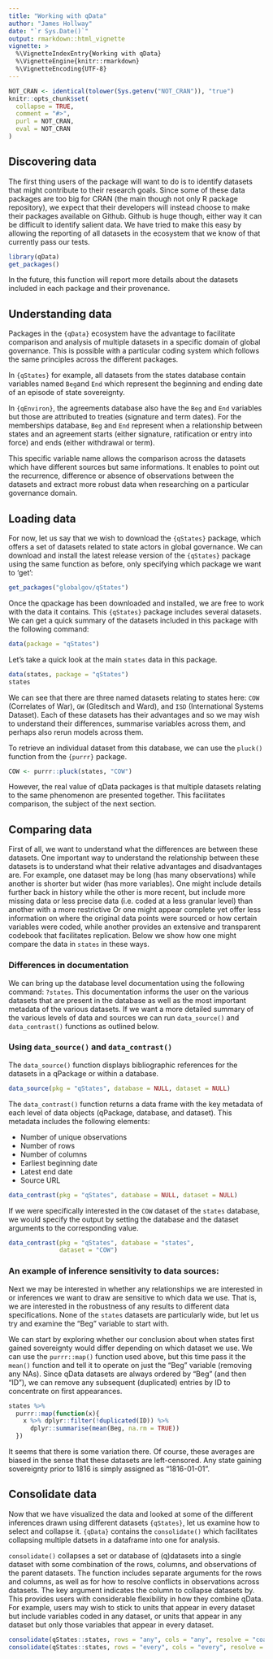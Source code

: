 ```yaml
---
title: "Working with qData"
author: "James Hollway"
date: "`r Sys.Date()`"
output: rmarkdown::html_vignette
vignette: >
  %\VignetteIndexEntry{Working with qData}
  %\VignetteEngine{knitr::rmarkdown}
  %\VignetteEncoding{UTF-8}
---
```


```r
NOT_CRAN <- identical(tolower(Sys.getenv("NOT_CRAN")), "true")
knitr::opts_chunk$set(
  collapse = TRUE,
  comment = "#>",
  purl = NOT_CRAN,
  eval = NOT_CRAN
)
```

## Discovering data

The first thing users of the package will want to do is to identify
datasets that might contribute to their research goals. 
Since some of these data packages are too big for CRAN 
(the main though not only R package repository), 
we expect that their developers will instead choose
to make their packages available on Github. 
Github is huge though, either way it can be difficult to identify salient data. 
We have tried to make this easy by allowing the reporting of all datasets 
in the ecosystem that we know of that currently pass our tests.

```r
library(qData)
get_packages()
```

In the future, this function will report more details about the datasets
included in each package and their provenance.

## Understanding data

Packages in the `{qData}` ecosystem have the advantage to facilitate comparison 
and analysis of multiple datasets in a specific domain of global governance. 
This is possible with a particular coding system which follows the same 
principles across the different packages. 

In `{qStates}` for example, all datasets from the states database contain 
variables named `Beg`and `End` which represent the beginning and ending date 
of an episode of state sovereignty.

In `{qEnviron}`, the agreements database also have the `Beg` and `End` variables 
but those are attributed to treaties (signature and term dates). 
For the memberships database, `Beg` and `End` represent when a relationship 
between states and an agreement starts (either signature, ratification or entry into force) 
and ends (either withdrawal or term).

This specific variable name allows the comparison across the datasets which 
have different sources but same informations. 
It enables to point out the recurrence, 
difference or absence of observations between the datasets and extract
more robust data when researching on a particular governance domain. 

## Loading data

For now, let us say that we wish to download the `{qStates}` package,
which offers a set of datasets related to state actors in global governance. 
We can download and install the latest release version of
the `{qStates}` package using the same function as before, only
specifying which package we want to 'get':

```r
get_packages("globalgov/qStates")
```

Once the qpackage has been downloaded and installed, we are free to work
with the data it contains. 
This `{qStates}` package includes several datasets.
We can get a quick summary of the datasets included in this
package with the following command:

```r
data(package = "qStates")
```

Let's take a quick look at the main `states` data in this package.

```r
data(states, package = "qStates")
states
```

We can see that there are three named datasets relating to states here:
`COW` (Correlates of War), `GW` (Gleditsch and Ward), and `ISD`
(International Systems Dataset). Each of these datasets has their
advantages and so we may wish to understand their differences, summarise
variables across them, and perhaps also rerun models across them.

To retrieve an individual dataset from this database,
we can use the `pluck()` function from the `{purrr}` package.

```r
COW <- purrr::pluck(states, "COW")
```

However, the real value of qData packages is that multiple datasets
relating to the same phenomenon are presented together.
This facilitates comparison, the subject of the next section.

## Comparing data

First of all, we want to understand what the differences are between these datasets.
One important way to understand the relationship between these datasets is 
to understand what their relative advantages and disadvantages are.
For example, one dataset may be long (has many observations) 
while another is shorter but wider (has more variables).
One might include details further back in history while the other is more recent,
but include more missing data or less precise data (i.e. coded at a less granular level)
than another with a more restrictive 
Or one might appear complete yet offer less information on where the original data points
were sourced or how certain variables were coded,
while another provides an extensive and transparent codebook that facilitates replication.
Below we show how one might compare the data in `states` in these ways.

### Differences in documentation

We can bring up the database level documentation using the following command:
`?states`.
This documentation informs the user on the various datasets that are present in
the database as well as the most important metadata of the various datasets. 
If we want a more detailed summary of the various levels of data 
and sources we can run `data_source()` and `data_contrast()` functions as
outlined below.

### Using `data_source()` and `data_contrast()`

The `data_source()` function displays bibliographic references for the datasets
in a qPackage or within a database.

```r
data_source(pkg = "qStates", database = NULL, dataset = NULL)
```

The `data_contrast()` function returns a data frame with the key metadata 
of each level of data objects (qPackage, database, and dataset).
This metadata includes the following elements:

* Number of unique observations
* Number of rows
* Number of columns
* Earliest beginning date
* Latest end date
* Source URL

```r
data_contrast(pkg = "qStates", database = NULL, dataset = NULL)
```

If we were specifically interested in the `COW` dataset of the `states`
database, we would specify the output by setting the database and the dataset
arguments to the corresponding value. 

```r
data_contrast(pkg = "qStates", database = "states",
              dataset = "COW")
```

### An example of inference sensitivity to data sources:

Next we may be interested in whether any relationships we are interested in or inferences we want to draw
are sensitive to which data we use.
That is, we are interested in the robustness of any results to different data specifications.
None of the `states` datasets are particularly wide, but let us try and examine the "Beg" variable to start with.

We can start by exploring whether our conclusion about when states first gained sovereignty
would differ depending on which dataset we use.
We can use the `purrr::map()` function used above, but this time pass it the `mean()` function
and tell it to operate on just the "Beg" variable (removing any NAs).
Since qData datasets are always ordered by "Beg" (and then "ID"),
we can remove any subsequent (duplicated) entries by ID to concentrate on first appearances.

```r
states %>% 
  purrr::map(function(x){
    x %>% dplyr::filter(!duplicated(ID)) %>%
      dplyr::summarise(mean(Beg, na.rm = TRUE))
  })
```

It seems that there is some variation there.
Of course, these averages are biased in the sense that these datasets are left-censored.
Any state gaining sovereignty prior to 1816 is simply assigned as "1816-01-01".

## Consolidate data

Now that we have visualized the data and looked at some of the different inferences drawn 
using different datasets `{qStates}`, let us examine how to select and collapse it. 
`{qData}` contains the `consolidate()` which facilitates collapsing 
multiple datsets in a dataframe into one for analysis.

`consolidate()` collapses a set or database of (q)datasets into a single dataset 
with some combination of the rows, columns, and observations of the parent datasets.
The function includes separate arguments for the rows and columns, as well as 
for how to resolve conflicts in observations across datasets.
The key argument indicates the column to collapse datasets by.
This provides users with considerable flexibility in how they combine qData.
For example, users may wish to stick to units that appear in every dataset
but include variables coded in any dataset, or units that appear in any dataset
but only those variables that appear in every dataset.

```r
consolidate(qStates::states, rows = "any", cols = "any", resolve = "coalesce", key = "ID")
consolidate(qStates::states, rows = "every", cols = "every", resolve = "coalesce", key = "ID")
```
